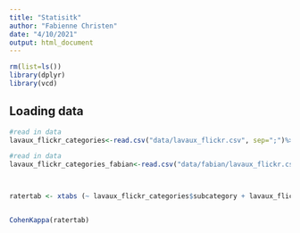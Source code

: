 ```yaml
---
title: "Statisitk"
author: "Fabienne Christen"
date: "4/10/2021"
output: html_document
---
```


```r
rm(list=ls())
library(dplyr)
library(vcd)
```

## Loading data

```r
#read in data
lavaux_flickr_categories<-read.csv("data/lavaux_flickr.csv", sep=";")%>%na.omit()%>%slice(1:5)

#read in data
lavaux_flickr_categories_fabian<-read.csv("data/fabian/lavaux_flickr.csv", sep=";")%>%na.omit()%>%slice(1:5)



ratertab <- xtabs (~ lavaux_flickr_categories$subcategory + lavaux_flickr_categories_fabian$subcategory)


CohenKappa(ratertab)
```

